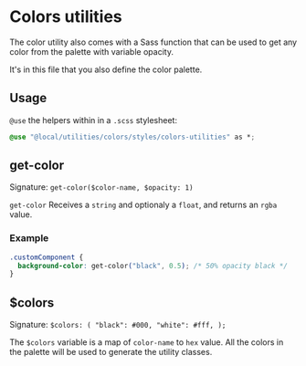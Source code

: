 
<Meta title="utilities/colors/styles/colors-utilities" />

# Colors utilities

The color utility also comes with a Sass function that can be used to get any color from the palette with variable opacity.

It's in this file that you also define the color palette.

## Usage

`@use` the helpers within in a `.scss` stylesheet:

```css filename="utilities/your-component/your-component.module.scss"
@use "@local/utilities/colors/styles/colors-utilities" as *;
```

## get-color

Signature: `get-color($color-name, $opacity: 1)`

`get-color` Receives a `string` and optionaly a `float`, and returns an `rgba` value.

### Example

```css
.customComponent {
  background-color: get-color("black", 0.5); /* 50% opacity black */
}
```

## $colors

Signature: `$colors: (
  "black": #000,
  "white": #fff,
);`

The `$colors` variable is a map of `color-name` to `hex` value. All the colors in the palette will be used to generate the utility classes.
